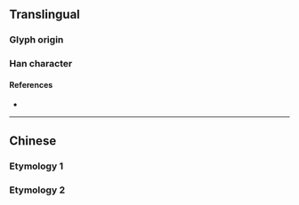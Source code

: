 {{character info/new}}
{{also|壇|罈}}
==Translingual==

===Glyph origin===
{{rfe|mul}}

===Han character===
{{Han char|rn=32|rad=土|as=04|sn=7|four=|canj=GMMI|ids=⿰土云}}

====References====
* {{Han ref|kx=0226.101|hdz=10421.090|uh=575B|ud=22363}}

----

==Chinese==

===Etymology 1===
{{zh-see|壇}}

===Etymology 2===
{{zh-see|罈}}